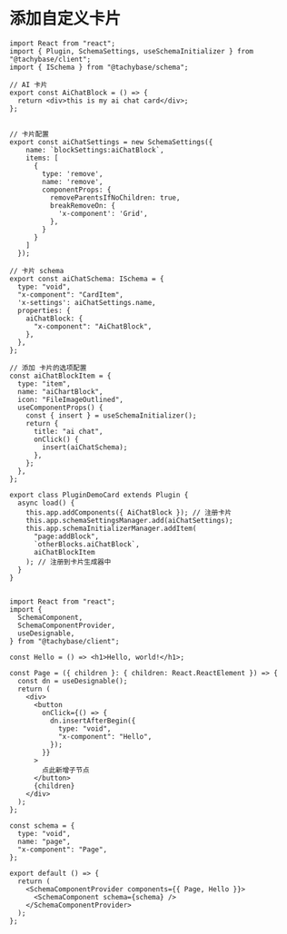 # 添加自定义卡片

```tsx
import React from "react";
import { Plugin, SchemaSettings, useSchemaInitializer } from "@tachybase/client";
import { ISchema } from "@tachybase/schema";

// AI 卡片
export const AiChatBlock = () => {
  return <div>this is my ai chat card</div>;
};


// 卡片配置
export const aiChatSettings = new SchemaSettings({
    name: `blockSettings:aiChatBlock`,
    items: [
      {
        type: 'remove',
        name: 'remove',
        componentProps: {
          removeParentsIfNoChildren: true,
          breakRemoveOn: {
            'x-component': 'Grid',
          },
        }
      }
    ]
  });

// 卡片 schema
export const aiChatSchema: ISchema = {
  type: "void",
  "x-component": "CardItem",
  'x-settings': aiChatSettings.name,
  properties: {
    aiChatBlock: {
      "x-component": "AiChatBlock",
    },
  },
};

// 添加 卡片的选项配置
const aiChatBlockItem = {
  type: "item",
  name: "aiChartBlock",
  icon: "FileImageOutlined",
  useComponentProps() {
    const { insert } = useSchemaInitializer();
    return {
      title: "ai chat",
      onClick() {
        insert(aiChatSchema);
      },
    };
  },
};

export class PluginDemoCard extends Plugin {
  async load() {
    this.app.addComponents({ AiChatBlock }); // 注册卡片
    this.app.schemaSettingsManager.add(aiChatSettings);
    this.app.schemaInitializerManager.addItem(
      "page:addBlock",
      `otherBlocks.aiChatBlock`,
      aiChatBlockItem
    ); // 注册到卡片生成器中
  }
}

```

```tsx playground

import React from "react";
import {
  SchemaComponent,
  SchemaComponentProvider,
  useDesignable,
} from "@tachybase/client";

const Hello = () => <h1>Hello, world!</h1>;

const Page = ({ children }: { children: React.ReactElement }) => {
  const dn = useDesignable();
  return (
    <div>
      <button
        onClick={() => {
          dn.insertAfterBegin({
            type: "void",
            "x-component": "Hello",
          });
        }}
      >
        点此新增子节点
      </button>
      {children}
    </div>
  );
};

const schema = {
  type: "void",
  name: "page",
  "x-component": "Page",
};

export default () => {
  return (
    <SchemaComponentProvider components={{ Page, Hello }}>
      <SchemaComponent schema={schema} />
    </SchemaComponentProvider>
  );
};

```
